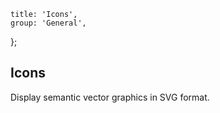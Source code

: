 
	title: 'Icons',
	group: 'General',
};

## Icons

Display semantic vector graphics in SVG format.

<Title title="Installation" desc="Install the package in your project directory." />
<Tabs initialValue="yarn">
	<Tabs.Item label="Yarn" value="yarn">
		<Spacer y={0.6} />
		<Snippet width="400px">yarn add @geist-ui/react-icons</Snippet>
	</Tabs.Item>
	<Tabs.Item label="npm" value="npm">
		<Spacer y={0.6} />
		<Snippet width="400px">npm i @geist-ui/react-icons</Snippet>
	</Tabs.Item>
</Tabs>

<Playground
  title="Import"
  scope={{ Icon, Github, Spacer }}
  code={`
// import * as Icon from '@geist-ui/react-icons'
// or
// import { Github } from '@geist-ui/react-icons'
// or, for tree-shaking:
// import Github from '@geist-ui/react-icons/github'

<>
	<Icon.Github />
	<Spacer x={1} inline />
	<Github />
</>
`} />

<Playground
	title="Color"
	scope={{ Github }}
	code={`
<Github color="red" />
`}
/>

<Playground
	title="Sizes"
	scope={{ Github, Spacer }}
	code={`
<>
  <Github size={16} /> <Spacer inline x={.35} />
  <Github size={20} /> <Spacer inline x={.35} />
  <Github size={24} /> <Spacer inline x={.35} />
  <Github size={28} /> <Spacer inline x={.35} />
  <Github size={32} /> <Spacer inline x={.35} />
  <Github size={36} />
</>
`}
/>

<IconsGallery />

<Attributes edit="/pages/en-us/components/icons.mdx">
<Attributes.Title>Icon.Props</Attributes.Title>

| Attribute | Description  | Type            | Accepted values                  | Default |
| --------- | ------------ | --------------- | -------------------------------- | ------- |
| **color** | Icon color   | `string`        | -                                | -       |
| **size**  | Icon size    | `number`        | -                                | -       |
| ...       | Native props | `SVGAttributes` | `'id', 'name', 'className', ...` | -       |

</Attributes>

